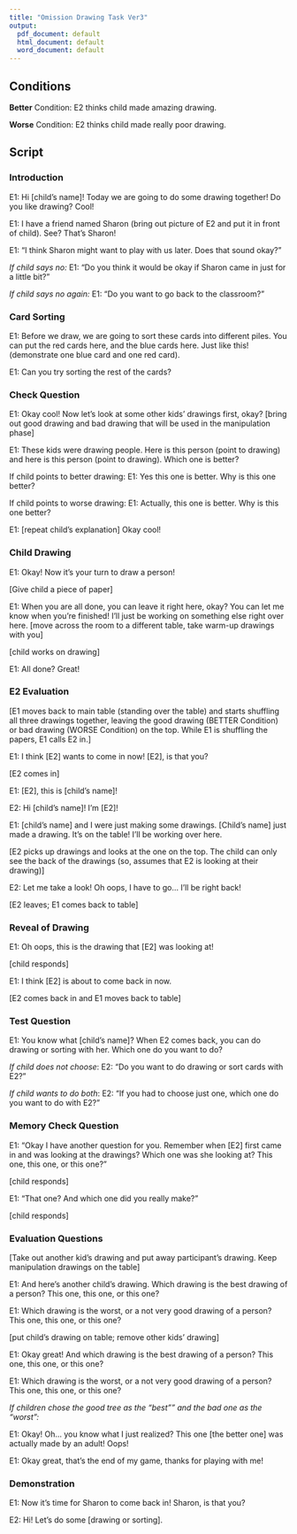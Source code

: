 ```yaml
---
title: "Omission Drawing Task Ver3"
output:
  pdf_document: default
  html_document: default
  word_document: default
---
```


## Conditions
**Better** Condition: E2 thinks child made amazing drawing.

**Worse** Condition: E2 thinks child made really poor drawing.

## Script

### Introduction

E1: Hi [child’s name]! Today we are going to do some drawing together! Do you like drawing? Cool!

E1: I have a friend named Sharon (bring out picture of E2 and put it in front of child). See? That’s Sharon!

E1: "I think Sharon might want to play with us later. Does that sound okay?"

*If child says no:*
E1: “Do you think it would be okay if Sharon came in just for a little bit?”

*If child says no again:*
E1: “Do you want to go back to the classroom?”

### Card Sorting

E1: Before we draw, we are going to sort these cards into different piles. You can put the red cards here, and the blue cards here. Just like this! (demonstrate one blue card and one red card).

E1: Can you try sorting the rest of the cards?

### Check Question

E1: Okay cool! Now let’s look at some other kids’ drawings first, okay?
[bring out good drawing and bad drawing that will be used in the manipulation phase]

E1: These kids were drawing people. Here is this person (point to drawing) and here is this person (point to drawing). Which one is better?

If child points to better drawing:
E1: Yes this one is better. Why is this one better?

If child points to worse drawing:
E1: Actually, this one is better. Why is this one better?

E1: [repeat child’s explanation] Okay cool!

### Child Drawing

E1: Okay! Now it’s your turn to draw a person!

[Give child a piece of paper]

E1: When you are all done, you can leave it right here, okay? You can let me know when you’re finished! I’ll just be working on something else right over here. [move across the room to a different table, take warm-up drawings with you]

[child works on drawing]

E1: All done? Great!

### E2 Evaluation 

[E1 moves back to main table (standing over the table) and starts shuffling all three drawings together, leaving the good drawing (BETTER Condition) or bad drawing (WORSE Condition) on the top. While E1 is shuffling the papers, E1 calls E2 in.]

E1: I think [E2] wants to come in now! [E2], is that you?

[E2 comes in]

E1: [E2], this is [child’s name]!

E2: Hi [child’s name]! I’m [E2]!

E1: [child’s name] and I were just making some drawings. [Child’s name] just made a drawing. It’s on the table! I’ll be working over here.

[E2 picks up drawings and looks at the one on the top. The child can only see the back of the drawings (so, assumes that E2 is looking at their drawing)]

E2: Let me take a look! Oh oops, I have to go... I'll be right back! 

[E2 leaves; E1 comes back to table]

### Reveal of Drawing

E1: Oh oops, this is the drawing that [E2] was looking at!

[child responds]

E1: I think [E2] is about to come back in now.

[E2 comes back in and E1 moves back to table]

### Test Question
E1: You know what [child's name]? When E2 comes back, you can do drawing or sorting with her. Which one do you want to do? 

*If child does not choose*:
E2: “Do you want to do drawing or sort cards with E2?”

*If child wants to do both*:
E2: “If you had to choose just one, which one do you want to do with E2?”

### Memory Check Question

E1: “Okay I have another question for you. Remember when [E2] first came in and was looking at the drawings? Which one was she looking at? This one, this one, or this one?” 

[child responds]

E1: “That one? And which one did you really make?”

[child responds]

### Evaluation Questions

[Take out another kid’s drawing and put away participant’s drawing. Keep manipulation drawings on the table]

E1: And here’s another child’s drawing. Which drawing is the best drawing of a person? This one, this one, or this one?

E1: Which drawing is the worst, or a not very good drawing of a person? This one, this one, or this one?

[put child’s drawing on table; remove other kids’ drawing]

E1: Okay great! And which drawing is the best drawing of a person? This one, this one, or this one?

E1: Which drawing is the worst, or a not very good drawing of a person? This one, this one, or this one?

*If children chose the good tree as the "best"" and the bad one as the "worst":*

E1: Okay! Oh... you know what I just realized? This one [the better one] was actually made by an adult! Oops!

E1: Okay great, that’s the end of my game, thanks for playing with me!

### Demonstration

E1: Now it's time for Sharon to come back in! Sharon, is that you? 

E2: Hi! Let's do some [drawing or sorting].

